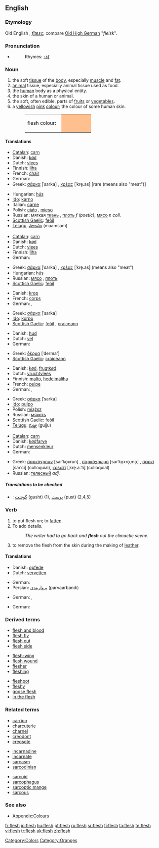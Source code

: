 {{wikipedia}}
==English==

===Etymology===
Old English ''{{Latinx|flǣsc}}'', ''[[flæsc]]''; compare [[Old_High_German|Old High German]] "''fleisk''".

===Pronunciation===
* {{audio|en-us-flesh.ogg|Audio (US)}}
*: Rhymes: [[Rhymes:English:-ɛʃ|-ɛʃ]]

===Noun===
{{en-noun|-}}

# the soft [[tissue]] of the [[body]], especially [[muscle]] and [[fat]].
# [[animal]] tissue, especially animal tissue used as food.
# the [[human]] body as a physical entity.
# the skin of a human or animal.
# the soft, often edible, parts of [[fruit]]s or [[vegetable]]s.
# a [[yellow]]ish [[pink]] [[colour]]; the colour of some human skin.
#: <table><tr><td>flesh colour: &nbsp;</td><td bgcolor="#FFC090" width="80">&nbsp; </td></tr></table>

====Translations====
{{trans-top|body tissue}}
* [[Catalan]]: [[carn]] {{f}}
* Danish: [[kød]]
* Dutch: [[vlees]] {{n}}
* Finnish: [[liha]]
* French: [[chair]]
* German: {{t+|de|Fleisch|n}}
* Greek: [[σάρκα]] [ˈsarka] {{f}}, [[κρέας]] [ˈkre̞.as] {{n}} [rare (means also "meat")]
{{trans-mid}}
* Hungarian: [[hús]]
* [[Ido]]: [[karno]]
* Italian: [[carne]]
* Polish: [[ciało]] {{n}}, [[mięso]] {{n}}
* Russian: мягкая [[ткань]] {{f}}, [[плоть]] ''f (poetic)'', [[мясо]] ''n coll.''
* [[Scottish Gaelic]]: [[feòil]] {{f}}
* [[Telugu]]: [[మాంసం]] (maamsam)
{{trans-bottom}}

{{trans-top|animal tissue}}
* [[Catalan]]: [[carn]] {{f}}
* Danish: [[kød]]
* Dutch: [[vlees]] {{n}}
* Finnish: [[liha]]
* German: {{t+|de|Fleisch|n}}
{{trans-mid}}
* Greek: [[σάρκα]] [ˈsarka] {{f}}, [[κρέας]] [ˈkre̞.as] {{n}} (means also "meat")
* Hungarian: [[hús]]
* Russian: [[мясо]] {{n}}, [[плоть]] {{f}}
* [[Scottish Gaelic]]: [[feòil]] {{f}}
{{trans-bottom}}

{{trans-top|human body entity}}
* Danish: [[krop]]
* French: [[corps]]
* German: {{t+|de|Fleisch|n}}, {{t+|de|Leib|m}}
{{trans-mid}}
* Greek: [[σάρκα]] [ˈsarka] {{f}}
* [[Ido]]: [[korpo]]
* [[Scottish Gaelic]]: [[feòil]] {{f}}, [[craiceann]] {{m}}
{{trans-bottom}}

{{trans-top|skin}}
* Danish: [[hud]]
* Dutch: [[vel]] {{n}}
* German: {{t+|de|Haut|n}}
{{trans-mid}}
* Greek: [[δέρμα]] [ˈderma'] {{n}}
* [[Scottish Gaelic]]: [[craiceann]] {{m}}
{{trans-bottom}}

{{trans-top|edible part of fruit/vegetable}}
* Danish: [[kød]], [[frugtkød]]
* Dutch: [[vruchtvlees]] {{n}}
* Finnish: [[malto]], [[hedelmäliha]]
* French: [[pulpe]]
* German: {{t+|de|Fleisch|n}}, {{t+|de|Fruchtfleisch|n}}
{{trans-mid}}
* Greek: [[σάρκα]] [ˈsarka] {{f}}
* [[Ido]]: [[pulpo]]
* Polish: [[miąższ]] {{m}}
* Russian: [[мякоть]] {{f}}
* [[Scottish Gaelic]]: [[feòil]] {{f}}
* [[Telugu]]: [[గుజ్జు]] (gujju)
{{trans-bottom}}

{{trans-top|colour}}
* [[Catalan]]: [[carn]] {{f}}
* Danish: [[kødfarve]]
* Dutch: [[mensenkleur]] {{f}}
* German: {{t+|de|Fleischfarbe|f}}
{{trans-mid}}
* Greek: [[σαρκόχρουν]] [sarˈko̞xrun] {{n}}, [[σαρκόχρωμο]] [sarˈko̞xro̞ˌmo̞] {{n}}, [[σαρκί]] [sarˈci] {{n}} (colloquial), [[κρεατί]] [ˌkre̞.a.ˈti] {{n}} (colloquial)
* Russian: [[телесный]] ''adj.''
{{trans-bottom}}

=====Translations to be checked=====
{{checktrans}}
<!--Remove this section once all of the translations below have been moved into the tables above.-->
* {{ttbc|Persian}}: [[گوشت]] (gusht) (1), [[پوست]] (pust) (2,4,5)

===Verb===
{{en-verb|fleshes|fleshing|fleshed|fleshed}}

# to put flesh on; to [[fatten]].
# To add details.
#: ''The writer had to go back and '''flesh''' out the climactic scene.''
# to remove the flesh from the skin during the making of [[leather]].

====Translations====
{{trans-top|to put flesh on}}
* Danish: [[opfede]]
* Dutch: [[vervetten]]
{{trans-mid}}
* German: {{t+|de|zunehmen}}
* Persian: [[پرواربندی]] (parvaarbandi)
{{trans-bottom}}

{{trans-top|To add details}}
* German: {{t+|de|ausarbeiten}}, {{t+|de|untermauern}}
{{trans-mid}}
{{trans-bottom}}

{{trans-top|to remove the flesh}}
* German: {{t+|de|entfleischen}}
{{trans-mid}}
{{trans-bottom}}

===Derived terms===
{{top3}}
* [[flesh and blood]]
* [[flesh fly]]
* [[flesh out]]
* [[flesh side]]
{{mid3}}
* [[flesh-wing]]
* [[flesh wound]]
* [[flesher]]
* [[fleshing]]
{{mid3}}
* [[fleshpot]]
* [[fleshy]]
* [[goose flesh]]
* [[in the flesh]]
{{bottom}}

===Related terms===
{{top3}}
* [[carrion]]
* [[charcuterie]]
* [[charnel]]
* [[creodont]]
* [[creosote]]
{{mid3}}
* [[incarnadine]]
* [[incarnate]]
* [[sarcasm]]
* [[sarcodinian]]
{{mid3}}
* [[sarcoid]]
* [[sarcophagus]]
* [[sarcoptic mange]]
* [[sarcous]]
{{bottom}}

===See also===
* [[Appendix:Colours]]

[[Category:Colors]]
[[Category:Oranges]]

[[fr:flesh]]
[[io:flesh]]
[[hu:flesh]]
[[pt:flesh]]
[[ru:flesh]]
[[sr:flesh]]
[[fi:flesh]]
[[ta:flesh]]
[[te:flesh]]
[[vi:flesh]]
[[tr:flesh]]
[[uk:flesh]]
[[zh:flesh]]